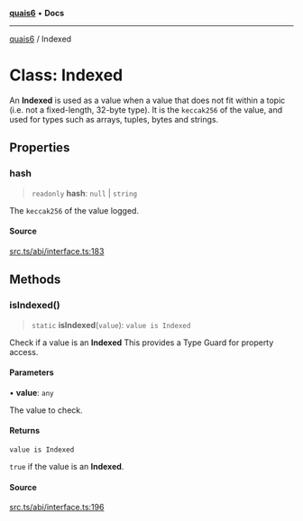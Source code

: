 [**quais6**](../README.md) • **Docs**

***

[quais6](../globals.md) / Indexed

# Class: Indexed

An **Indexed** is used as a value when a value that does not
 fit within a topic (i.e. not a fixed-length, 32-byte type). It
 is the `keccak256` of the value, and used for types such as
 arrays, tuples, bytes and strings.

## Properties

### hash

> `readonly` **hash**: `null` \| `string`

The `keccak256` of the value logged.

#### Source

[src.ts/abi/interface.ts:183](https://github.com/dominant-strategies/quais-6.js/blob/aca1855329c3946c627ab7f16ac5304cea7d20c5/src.ts/abi/interface.ts#L183)

## Methods

### isIndexed()

> `static` **isIndexed**(`value`): `value is Indexed`

Check if a value is an **Indexed** This provides a Type Guard for property access.

#### Parameters

• **value**: `any`

The value to check.

#### Returns

`value is Indexed`

`true` if the value is an **Indexed**.

#### Source

[src.ts/abi/interface.ts:196](https://github.com/dominant-strategies/quais-6.js/blob/aca1855329c3946c627ab7f16ac5304cea7d20c5/src.ts/abi/interface.ts#L196)
